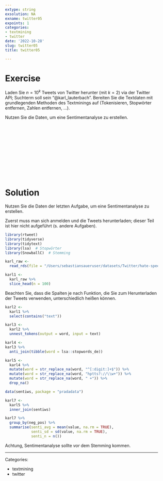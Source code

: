 ```yaml
---
extype: string
exsolution: NA
exname: twitter05
expoints: 1
categories:
- textmining
- twitter
date: '2022-10-28'
slug: twitter05
title: twitter05

---
```









# Exercise

Laden Sie $n=10^k$ Tweets von Twitter herunter (mit $k=2$) via der Twitter API; Suchterm soll sein "@karl_lauterbach".
Bereiten Sie die Textdaten mit grundlegenden Methoden des Textminings auf (Tokenisieren, Stopwörter entfernen, Zahlen entfernen, ...).

Nutzen Sie die Daten,
um eine Sentimentanalyse zu erstellen.



</br>
</br>
</br>
</br>
</br>
</br>
</br>
</br>
</br>
</br>

# Solution



Nutzen Sie die Daten der letzten Aufgabe,
um eine Sentimentanalyse zu erstellen.




Zuerst muss man sich anmelden und die Tweets herunterladen;
dieser Teil ist hier nicht aufgeführt (s. andere Aufgaben).



```r
library(rtweet)
library(tidyverse)
library(tidytext)
library(lsa)  # Stopwörter
library(SnowballC)  # Stemming
```


```r
karl_raw <- 
  read_rds(file = "/Users/sebastiansaueruser/datasets/Twitter/hate-speech/tweets_to_Karl_Lauterbach_2021.rds")

karl1 <-
  karl_raw %>% 
  slice_head(n = 100)
```


Beachten Sie, dass die Spalten je nach Funktion, die Sie zum Herunterladen der Tweets 
verwenden, unterschiedlich heißen können.

```r
karl2 <- 
  karl1 %>% 
  select(contains("text"))
```


```r
karl3 <- 
  karl2 %>% 
  unnest_tokens(output = word, input = text)
```


```r
karl4 <- 
karl3 %>% 
  anti_join(tibble(word = lsa::stopwords_de)) 
```


```r
karl5 <- 
  karl4 %>% 
  mutate(word = str_replace_na(word, "^[:digit:]+$")) %>% 
  mutate(word = str_replace_na(word, "hptts?://\\w+")) %>% 
  mutate(word = str_replace_na(word, " +")) %>% 
  drop_na()
```





```r
data(sentiws, package = "pradadata")
```


```r
karl7 <-
  karl5 %>% 
  inner_join(sentiws)
```


```r
karl7 %>% 
  group_by(neg_pos) %>% 
  summarise(senti_avg = mean(value, na.rm = TRUE),
            senti_sd = sd(value, na.rm = TRUE),
            senti_n = n())
```

Achtung, Sentimentanalyse sollte *vor* dem Stemming kommen.







---

Categories: 

- textmining
- twitter

